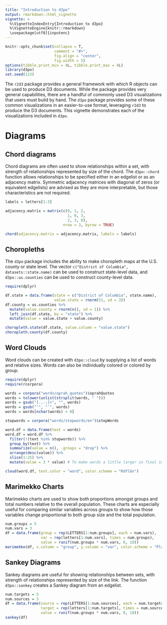 ```yaml
---
title: "Introduction to d3po"
output: rmarkdown::html_vignette
vignette: >
  %\VignetteIndexEntry{Introduction to d3po}
  %\VignetteEngine{knitr::rmarkdown}
  \usepackage[utf8]{inputenc}
---
```


```r
knitr::opts_chunk$set(collapse = T,
                      comment = "#>",
                      fig.align = "center",
                      fig.width = 5)
options(tibble.print_min = 4L, tibble.print_max = 4L)
library(d3po)
set.seed(123)
```

The `r2d3` package provides a general framework with which R objects can be used to produce D3 documents. While the package provides very general capabilities, there are a handful of commonly used D3 visualizations that users must build by hand. The `d3po` package provides some of these common visualizations in an easier-to-use format, leveraging `r2d3` to produce the D3 documents. This vignette demonstrates each of the visualizations included in `d3po`.

# Diagrams #

## Chord diagrams ##

Chord diagrams are often used to show relationships within a set, with strength of relationships represented by size of the chord. The `d3po::chord` function allows relationships to be specified either in an edgelist or as an adjacency matrix. Symmetric adjacency matrices with diagonal of zeros (or equivalent edgelists) are advised as they are more interpretable, but those characteristics are not required.

```r
labels = letters[1:3]

adjacency.matrix = matrix(c(0, 1, 2,
                            1, 0, 3,
                            2, 3, 0),
                          nrow = 3, byrow = TRUE)

chord(adjacency.matrix = adjacency.matrix, labels = labels)
```

## Choropleths ##

The `d3po` package includes the ability to make choropleth maps at the U.S. county or state level. The vector `c("District of Columbia", datasets::state.name)` can be used to construct state-level data, and `d3po::us.counties` can be used to construct county-level data.

```r
require(dplyr)

df.state = data.frame(state = c("District of Columbia", state.name),
                      value.state = rnorm(51, sd = 3))
df.county = us.counties %>%
  mutate(value.county = rnorm(n(), sd = 1)) %>%
  left_join(df.state, by = "state") %>%
  mutate(value = value.state + value.county)

choropleth.state(df.state, value.column = "value.state")
choropleth.county(df.county)
```

## Word Clouds ##
Word clouds can be created with `d3po::cloud` by supplying a list of words and relative sizes. Words can also be individually colored or colored by group.

```r
require(dplyr)
require(rcorpora)

words = corpora("words/oprah_quotes")$oprahQuotes
words = tolower(unlist(strsplit(words, " ")))
words = gsub("[.,-;]+", "", words)
words = gsub("’", "'", words)
words = words[nchar(words) > 0]

stopwords = corpora("words/stopwords/en")$stopWords

word.df = data.frame(text = words)
word.df = word.df %>%
  filter(!(text %in% stopwords)) %>%
  group_by(text) %>%
  summarize(value = n(), .groups = "drop") %>%
  arrange(desc(value)) %>%
  slice(1:25) %>%
  mutate(value = 3 * value) # To make words a little larger in final image

cloud(word.df, text.color = "word", color.scheme = "RdYlGn")
```

## Marimekko Charts ##
Marimekko charts are used to show both proportions amongst groups and total numbers relative to the overall population. These charts are especially useful for comparing similar variables across groups to show how those variables change proportional to both group size and the total population.

```r
num.groups = 5
num.vars = 3
df = data.frame(group = rep(LETTERS[1:num.groups], each = num.vars),
                var = rep(letters[1:num.vars], times = num.groups),
                value = runif(num.groups * num.vars, 0, 10))
marimekko(df, x.column = "group", y.column = "var", color.scheme = "Plasma")
```

## Sankey Diagrams ##
Sankey diagrams are useful for showing relationships between sets, with strength of relationships represented by size of the link. The function `d3po::sankey` creates a Sankey diagram from an edgelist.
```r
num.targets = 5
num.sources = 3
df = data.frame(source = rep(LETTERS[1:num.sources], each = num.targets),
                target = rep(letters[1:num.targets], times = num.sources),
                value = runif(num.groups * num.vars, 0, 10))
sankey(df)
```
